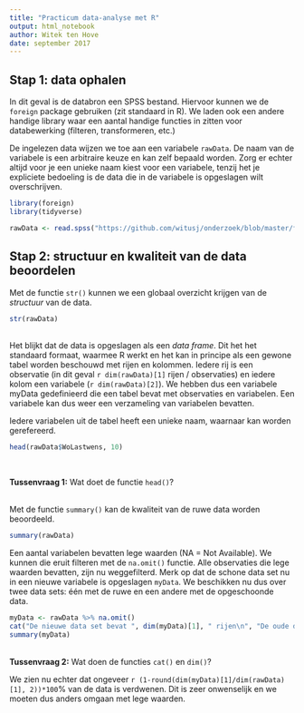 ```yaml
---
title: "Practicum data-analyse met R"
output: html_notebook
author: Witek ten Hove
date: september 2017
---
```


## Stap 1: data ophalen

In dit geval is de databron een SPSS bestand. Hiervoor kunnen we de `foreign` package gebruiken (zit standaard in R). We laden ook een andere handige library waar een aantal handige functies in zitten voor databewerking (filteren, transformeren, etc.)

De ingelezen data wijzen we toe aan een variabele `rawData`. De naam van de variabele is een arbitraire keuze en kan zelf bepaald worden. Zorg er echter altijd voor je een unieke naam kiest voor een variabele, tenzij het je expliciete bedoeling is de data die in de variabele is opgeslagen wilt overschrijven.

```r
library(foreign)
library(tidyverse)

rawData <- read.spss("https://github.com/witusj/onderzoek/blob/master/files/enqu%C3%AAte%20woonwensen%20studenten%202016%20data%20in%20SPSS.sav?raw=true", to.data.frame = TRUE)
```

## Stap 2: structuur en kwaliteit van de data beoordelen
Met de functie `str()` kunnen we een globaal overzicht krijgen van de *structuur* van de data.

```r
str(rawData)
```
<br>
Het blijkt dat de data is opgeslagen als een *data frame*. Dit het het standaard formaat, waarmee R werkt en het kan in principe als een gewone tabel worden beschouwd met rijen en kolommen. Iedere rij is een observatie (in dit geval `r dim(rawData)[1]` rijen / observaties) en iedere kolom een variabele (`r dim(rawData)[2]`). We hebben dus een variabele myData gedefinieerd die een tabel bevat met observaties en variabelen. Een variabele kan dus weer een verzameling van variabelen bevatten.

Iedere variabelen uit de tabel heeft een unieke naam, waarnaar kan worden gerefereerd.

```r
head(rawData$WoLastwens, 10)
```
<br>

**Tussenvraag 1:** Wat doet de functie `head()`?

<br>
Met de functie `summary()` kan de kwaliteit van de ruwe data worden beoordeeld.

```r
summary(rawData)
```

Een aantal variabelen bevatten lege waarden (NA = Not Available). We kunnen die eruit filteren met de `na.omit()` functie. Alle observaties die lege waarden bevatten, zijn nu weggefilterd. Merk op dat de schone data set nu in een nieuwe variabele is opgeslagen `myData`. We beschikken nu dus over twee data sets: één met de ruwe en een andere met de opgeschoonde data.

```r
myData <- rawData %>% na.omit()
cat("De nieuwe data set bevat ", dim(myData)[1], " rijen\n", "De oude data set bevat ", dim(rawData)[1], " rijen\n")
summary(myData)
```
<br>
**Tussenvraag 2:** Wat doen de functies `cat()` en `dim()`?

We zien nu echter dat ongeveer `r (1-round(dim(myData)[1]/dim(rawData)[1], 2))*100`% van de data is verdwenen. Dit is zeer onwenselijk en we moeten dus anders omgaan met lege waarden.
